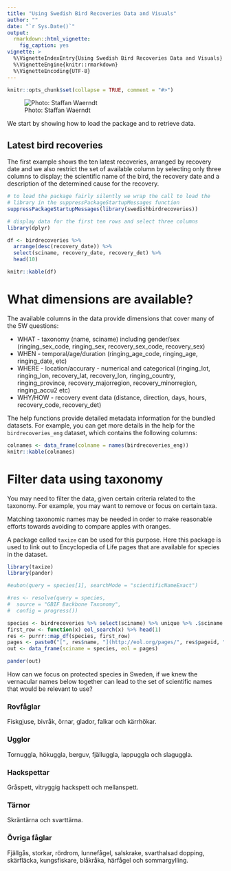 ```yaml
---
title: "Using Swedish Bird Recoveries Data and Visuals"
author: ""
date: "`r Sys.Date()`"
output: 
  rmarkdown::html_vignette:
    fig_caption: yes
vignette: >
  %\VignetteIndexEntry{Using Swedish Bird Recoveries Data and Visuals}
  %\VignetteEngine{knitr::rmarkdown}
  %\VignetteEncoding{UTF-8}
---
```


```r
knitr::opts_chunk$set(collapse = TRUE, comment = "#>")
```

![Photo: Staffan Waerndt](fig/birds.jpg)

We start by showing how to load the package and to retrieve data. 

## Latest bird recoveries

The first example shows the ten latest recoveries, arranged by recovery date and we also restrict the set of available column by selecting only three columns to display; the scientific name of the bird, the recovery date and a description of the determined cause for the recovery.

```r
# to load the package fairly silently we wrap the call to load the
# library in the suppressPackageStartupMessages function
suppressPackageStartupMessages(library(swedishbirdrecoveries))

# display data for the first ten rows and select three columns
library(dplyr)

df <- birdrecoveries %>% 
  arrange(desc(recovery_date)) %>%
  select(sciname, recovery_date, recovery_det) %>%
  head(10)

knitr::kable(df)
```

# What dimensions are available?

The available columns in the data provide dimensions that cover many of the 5W questions:

- WHAT - taxonomy (name, sciname) including gender/sex (ringing_sex_code, ringing_sex, recovery_sex_code, recovery_sex)
- WHEN - temporal/age/duration (ringing_age_code, ringing_age, ringing_date, etc)
- WHERE - location/accurary - numerical and categorical (ringing_lot, ringing_lon, recovery_lat, recovery_lon, ringing_country, ringing_province, recovery_majorregion, recovery_minorregion, ringing_accu2 etc)
- WHY/HOW - recovery event data (distance, direction, days, hours, recovery_code, recovery_det)

The help functions provide detailed metadata information for the bundled datasets. For example, you can get more details in the help for the `birdrecoveries_eng` dataset, which contains the following columns:

```r
colnames <- data_frame(colname = names(birdrecoveries_eng))
knitr::kable(colnames)
```

# Filter data using taxonomy

You may need to filter the data, given certain criteria related to the taxonomy. For example, you may want to remove or focus on certain taxa. 

Matching taxonomic names may be needed in order to make reasonable efforts towards avoiding to compare apples with oranges. 

A package called `taxize` can be used for this purpose. Here this package is used to link out to Encyclopedia of Life pages that are available for species in the dataset.

```r
library(taxize)
library(pander)

#eubon(query = species[1], searchMode = "scientificNameExact")

#res <- resolve(query = species, 
#  source = "GBIF Backbone Taxonomy", 
#  config = progress())

species <- birdrecoveries %>% select(sciname) %>% unique %>% .$sciname
first_row <- function(x) eol_search(x) %>% head(1)
res <- purrr::map_df(species, first_row)
pages <- paste0("[", res$name, "](http://eol.org/pages/", res$pageid, ")\n")
out <- data_frame(sciname = species, eol = pages)

pander(out)

```

How can we focus on protected species in Sweden, if we knew the vernacular names below together can lead to the set of scientific names that would be relevant to use?

### Rovfåglar 

Fiskgjuse, bivråk, örnar, glador, falkar och kärrhökar. 

### Ugglor

Tornuggla, hökuggla, berguv, fjälluggla, lappuggla och slaguggla. 

### Hackspettar 

Gråspett, vitryggig hackspett och mellanspett. 

### Tärnor 

Skräntärna och svarttärna.

### Övriga fåglar

Fjällgås, storkar, rördrom, lunnefågel, salskrake, svarthalsad dopping, skärfläcka, kungsfiskare, blåkråka, härfågel och sommargylling. 

